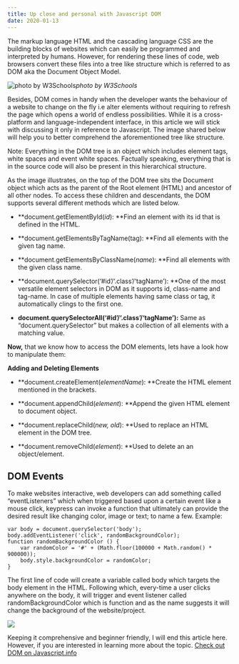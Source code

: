 ```yaml
---
title: Up close and personal with Javascript DOM
date: 2020-01-13
---
```


The markup language HTML and the cascading language CSS are the building blocks of websites which can easily be programmed and interpreted by humans. However, for rendering these lines of code, web browsers convert these files into a tree like structure which is referred to as DOM aka the Document Object Model.

![photo by W3Schools](https://cdn-images-1.medium.com/max/2000/1*LA6AXbzvC0IQ_d2H8v3NCw.gif)*photo by W3Schools*

Besides, DOM comes in handy when the developer wants the behaviour of a website to change on the fly i.e alter elements without requiring to refresh the page which opens a world of endless possibilities. While it is a cross-platform and language-independent interface, in this article we will stick with discussing it only in reference to Javascript. The image shared below will help you to better comprehend the aforementioned tree like structure.

Note: Everything in the DOM tree is an object which includes element tags, white spaces and event white spaces. Factually speaking, everything that is in the source code will also be present in this hierarchical structure.

As the image illustrates, on the top of the DOM tree sits the Document object which acts as the parent of the Root element (HTML) and ancestor of all other nodes. To access these children and descendants, the DOM supports several different methods which are listed below.

* **document.getElementById(*id*): **Find an element with its id that is defined in the HTML.

* **document.getElementsByTagName(tag): **Find all elements with the given tag name.

* **document.getElementsByClassName(*name*): **Find all elements with the given class name.

* **document.querySelector(‘#id’/‘.class’/‘tagName’): **One of the most versatile element selectors in DOM as it supports id, class-name and tag-name. In case of multiple elements having same class or tag, it automatically clings to the first one.

* **document.querySelectorAll(‘#id’/‘.class’/‘tagName’):** Same as “document.querySelector” but makes a collection of all elements with a matching value.

**Now,** that we know how to access the DOM elements, lets have a look how to manipulate them:

**Adding and Deleting Elements**

* **document.createElement(*elementName*): **Create the HTML element mentioned in the brackets.

* **document.appendChild(*element*): **Append the given HTML element to document object.

* **document.replaceChild(*new, old*): **Used to replace an HTML element in the DOM tree.

* **document.removeChild(*element*): **Used to delete an an object/element.

## DOM Events

To make websites interactive, web developers can add something called “eventListeners” which when triggered based upon a certain event like a mouse click, keypress can invoke a function that ultimately can provide the desired result like changing color, image or text; to name a few.
Example:

    var body = document.querySelector('body');
    body.addEventListener('click', randomBackgroundColor);
    function randomBackgroundColor () {
        var randomColor = '#' + (Math.floor(100000 + Math.random() * 900000));
        body.style.backgroundColor = randomColor;
    }

The first line of code will create a variable called body which targets the body element in the HTML. Following which, every-time a user clicks anywhere on the body, it will trigger and event listener called randomBackgroundColor which is function and as the name suggests it will change the background of the website/project.

![](https://cdn-images-1.medium.com/max/2304/1*nqbs2GQYg5fU07rOEqxsOA.png)

Keeping it comprehensive and beginner friendly, I will end this article here. However, if you are interested in learning more about the topic. [Check out DOM on Javascript.info](https://javascript.info/dom-nodes)
